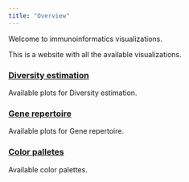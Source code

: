 ```yaml
---
title: "Overview"
---
```


Welcome to immunoinformatics visualizations.

This is a website with all the available visualizations.

### [Diversity estimation](./diversity.qmd)

Available plots for Diversity estimation.

### [Gene repertoire](./gene_repertoire.qmd)

Available plots for Gene repertoire.

### [Color palletes](./color_palette.qmd)

Available color palettes.
